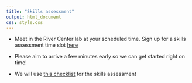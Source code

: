 ```yaml
---
title: "Skills assessment"
output: html_document
css: style.css
---
```


* Meet in the River Center lab at your scheduled time. Sign up for a skills assessment time slot [here](https://docs.google.com/spreadsheets/d/1DQZy_el1P3STTJAK_oDW0vItPTuICWyn_ZPAt6kokbE/edit?gid=0#gid=0)

* Please aim to arrive a few minutes early so we can get started right on time!

* We will use [this checklist](https://smr-monitoring.github.io/MRNE395-2025SP/skills-checklist.html) for the skills assessment

